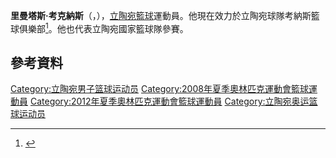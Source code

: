 '''里曼塔斯·考克納斯'''（{{lang-lt|'''Rimantas Kaukėnas'''}}，{{bd|1977年|4月11日}}），[[立陶宛|立陶宛]][[籃球|籃球]]運動員。他現在效力於立陶宛球隊考納斯籃球俱樂部<ref>{{cite web|title=Zalgiris Kaunas brings home veteran Kaukenas|url=http://www.euroleague.net/news/i/99080/180/zalgiris-kaunas-brings-home-veteran-kaukenas|work=[[Euroleague_Basketball|Euroleague.net]]|accessdate=11 September 2012|archive-date=2013-01-24|archive-url=https://www.webcitation.org/6DuCxLhK2?url=http://www.euroleague.net/news/i/99080/180/zalgiris-kaunas-brings-home-veteran-kaukenas|dead-url=no}}</ref>。他也代表立陶宛國家籃球隊參賽。

==參考資料==
{{reflist}}

{{LBA总决赛最有价值球员}}
{{2008年夏季奥运会立陶宛男子篮球阵容}}
{{2012年夏季奥运会立陶宛男子篮球阵容}}

{{Authority control}}
{{DEFAULTSORT:Kaukėnas, Rimantas}}
[[Category:立陶宛男子篮球运动员|Category:立陶宛男子篮球运动员]]
[[Category:2008年夏季奧林匹克運動會籃球運動員|Category:2008年夏季奧林匹克運動會籃球運動員]]
[[Category:2012年夏季奧林匹克運動會籃球運動員|Category:2012年夏季奧林匹克運動會籃球運動員]]
[[Category:立陶宛奥运篮球运动员|Category:立陶宛奥运篮球运动员]]